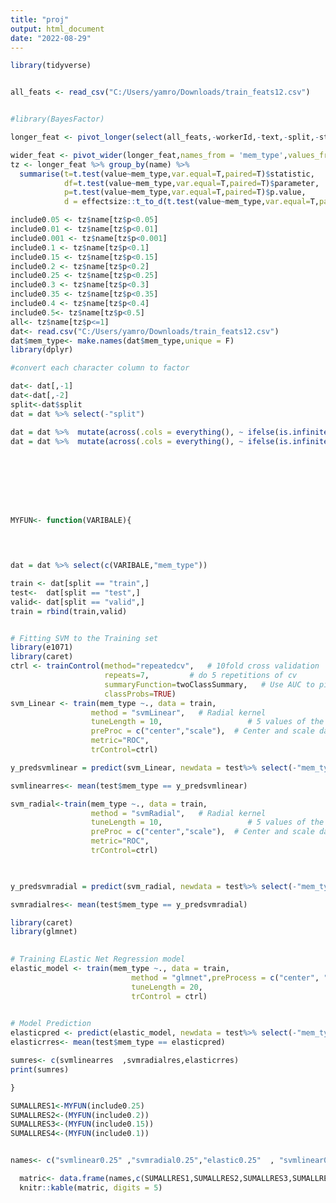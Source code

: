 ```yaml
---
title: "proj"
output: html_document
date: "2022-08-29"
---
```

```r
library(tidyverse)


all_feats <- read_csv("C:/Users/yamro/Downloads/train_feats12.csv")


#library(BayesFactor)

longer_feat <- pivot_longer(select(all_feats,-workerId,-text,-split,-startPerson,-advadj),cols=setdiff(colnames(all_feats)[4:(ncol(all_feats)-1)],c('startPerson','advadj')))

wider_feat <- pivot_wider(longer_feat,names_from = 'mem_type',values_from = 'value')
tz <- longer_feat %>% group_by(name) %>% 
  summarise(t=t.test(value~mem_type,var.equal=T,paired=T)$statistic,
            df=t.test(value~mem_type,var.equal=T,paired=T)$parameter,
            p=t.test(value~mem_type,var.equal=T,paired=T)$p.value,
            d = effectsize::t_to_d(t.test(value~mem_type,var.equal=T,paired=T)$statistic,t.test(value~mem_type,var.equal=T,paired=T)$parameter,paired=T)$d)

include0.05 <- tz$name[tz$p<0.05]
include0.01 <- tz$name[tz$p<0.01]
include0.001 <- tz$name[tz$p<0.001]
include0.1 <- tz$name[tz$p<0.1]
include0.15 <- tz$name[tz$p<0.15]
include0.2 <- tz$name[tz$p<0.2]
include0.25 <- tz$name[tz$p<0.25]
include0.3 <- tz$name[tz$p<0.3]
include0.35 <- tz$name[tz$p<0.35]
include0.4 <- tz$name[tz$p<0.4]
include0.5<- tz$name[tz$p<0.5]
all<- tz$name[tz$p<=1]
dat<- read.csv("C:/Users/yamro/Downloads/train_feats12.csv")
dat$mem_type<- make.names(dat$mem_type,unique = F)
library(dplyr)

#convert each character column to factor

dat<- dat[,-1]
dat<-dat[,-2]
split<-dat$split
dat = dat %>% select(-"split")

dat = dat %>%  mutate(across(.cols = everything(), ~ ifelse(is.infinite(.x), 0, .x)))
dat = dat %>%  mutate(across(.cols = everything(), ~ ifelse(is.infinite(.x), 0, .x)))









```

```r
MYFUN<- function(VARIBALE){
  



dat = dat %>% select(c(VARIBALE,"mem_type"))

train <- dat[split == "train",]
test<-  dat[split == "test",]
valid<- dat[split == "valid",]
train = rbind(train,valid)


# Fitting SVM to the Training set
library(e1071)
library(caret)
ctrl <- trainControl(method="repeatedcv",   # 10fold cross validation
                     repeats=7,         # do 5 repetitions of cv
                     summaryFunction=twoClassSummary,   # Use AUC to pick the best model
                     classProbs=TRUE)
svm_Linear <- train(mem_type ~., data = train,
                  method = "svmLinear",   # Radial kernel
                  tuneLength = 10,                   # 5 values of the cost function
                  preProc = c("center","scale"),  # Center and scale data
                  metric="ROC",
                  trControl=ctrl)

y_predsvmlinear = predict(svm_Linear, newdata = test%>% select(-"mem_type"))

svmlinearres<- mean(test$mem_type == y_predsvmlinear)

svm_radial<-train(mem_type ~., data = train,
                  method = "svmRadial",   # Radial kernel
                  tuneLength = 10,                   # 5 values of the cost function
                  preProc = c("center","scale"),  # Center and scale data
                  metric="ROC",
                  trControl=ctrl)
             


y_predsvmradial = predict(svm_radial, newdata = test%>% select(-"mem_type"))

svmradialres<- mean(test$mem_type == y_predsvmradial)

library(caret)
library(glmnet)

  
# Training ELastic Net Regression model
elastic_model <- train(mem_type ~., data = train,
                           method = "glmnet",preProcess = c("center", "scale"),
                           tuneLength = 20,
                           trControl = ctrl)
  

# Model Prediction
elasticpred <- predict(elastic_model, newdata = test%>% select(-"mem_type"))
elasticrres<- mean(test$mem_type == elasticpred)

sumres<- c(svmlinearres  ,svmradialres,elasticrres)
print(sumres)

}
```
```r
SUMALLRES1<-MYFUN(include0.25)
SUMALLRES2<-(MYFUN(include0.2))
SUMALLRES3<-(MYFUN(include0.15))
SUMALLRES4<-(MYFUN(include0.1))


names<- c("svmlinear0.25" ,"svmradial0.25","elastic0.25"  , "svmlinear0.2" ,"svmradial0.2"  ,"elastic0.2"   ,  "svmlinear0.15","svmradial0.15"   ,"elastic0.15",  "svmlinear0.1", "svmradial0.1"  ,"elastic0.1" )

  matric<- data.frame(names,c(SUMALLRES1,SUMALLRES2,SUMALLRES3,SUMALLRES4))
  knitr::kable(matric, digits = 5)

```






  

